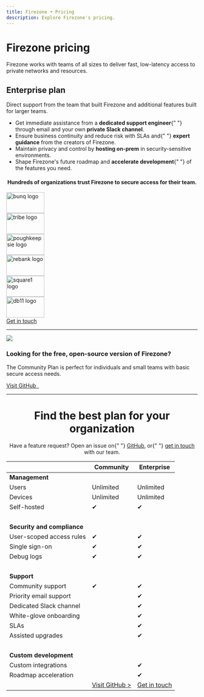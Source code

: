 ```yaml
---
title: Firezone • Pricing
description: Explore Firezone's pricing.
---
```


<div className="hero shadow--lw">
  <div className="container">
    <h1 className="hero__title">Firezone pricing</h1>
    <p>
      Firezone works with teams of all sizes to deliver fast, low-latency access
      to private networks and resources.
    </p>
  </div>
</div>

<h2 className="margin-vert--lg">Enterprise plan</h2>

<p>
  Direct support from the team that built Firezone and additional features built
  for larger teams.
</p>

<ul>
  <li>
    Get immediate assistance from a <strong>dedicated support engineer</strong>{" "}
    through email and your own <strong>private Slack channel</strong>.
  </li>
  <li>
    Ensure business continuity and reduce risk with SLAs and{" "}
    <strong>expert guidance</strong> from the creators of Firezone.
  </li>
  <li>
    Maintain privacy and control by <strong>hosting on-prem</strong> in
    security-sensitive environments.
  </li>
  <li>
    Shape Firezone's future roadmap and <strong>accelerate development</strong>{" "}
    of the features you need.
  </li>
</ul>

<div className="container">
  <div className="row margin-vert--lg">
    <div className="col col--12">
      <center>
        <h4>
          Hundreds of organizations trust Firezone to secure access for their
          team.
        </h4>
      </center>
    </div>
  </div>
  <div className="row margin-vert--lg">
    <div className="col col--2">
      <img
        alt="bunq logo"
        src="https://user-images.githubusercontent.com/167144/218763171-3b768826-eddf-499c-9b84-5ad365e8da6e.png"
        width="100px"
        height="55px"
      />
    </div>
    <div className="col col--2">
      <img
        alt="tribe logo"
        src="https://user-images.githubusercontent.com/167144/218763181-61c8b4a7-4367-41a6-a790-0fa2b2a34461.png"
        width="100px"
        height="55px"
      />
    </div>
    <div className="col col--2">
      <img
        alt="poughkeepsie logo"
        src="https://user-images.githubusercontent.com/167144/218763199-69def673-f37d-4e6b-aee9-13eac24ad93b.png"
        width="100px"
        height="55px"
      />
    </div>
    <div className="col col--2">
      <img
        alt="rebank logo"
        src="https://user-images.githubusercontent.com/167144/218763213-265a562c-1ed0-4206-8a9f-6726aaaaeed4.png"
        width="100px"
        height="55px"
      />
    </div>
    <div className="col col--2">
      <img
        alt="square1 logo"
        src="https://user-images.githubusercontent.com/167144/218763233-ac4fd4f2-c58b-4136-a3b1-ceeb09a4f954.png"
        width="100px"
        height="55px"
      />
    </div>
    <div className="col col--2">
      <img
        alt="db11 logo"
        src="https://user-images.githubusercontent.com/167144/218763247-e75a2410-baa0-45f8-bd5f-aa33d5fd0898.png"
        width="100px"
        height="55px"
      />
    </div>
  </div>
  <div className="row">
    <div className="col col--2 col--offset-10">
      <a className="button button--primary" href="/sales">
        Get in touch
      </a>
    </div>
  </div>
</div>

<hr className="margin-bottom--xl" />

<div className="container">
  <div className="row">
    <div className="col col--1">
      <img src="/img/github_light.svg" />
    </div>
    <div className="col col--11">
      <h3>Looking for the free, open-source version of Firezone?</h3>
      <p>
        The Community Plan is perfect for individuals and small teams with basic
        secure access needs.
      </p>
    </div>
  </div>
  <div className="row">
    <div className="col col--2 col--offset-10">
      <a href="https://github.com/firezone/firezone">Visit GitHub &nbsp;</a>
    </div>
  </div>
</div>

<hr className="margin-bottom--xl" />

<center>
  <h1>Find the best plan for your organization</h1>
  <p>
    Have a feature request? Open an issue on{" "}
    <a href="https://github.com/firezone/firezone/issues">GitHub</a>, or{" "}
    <a href="/sales">get in touch</a> with our team.
  </p>
</center>

|                                          | Community                                                            | Enterprise                                                           |
| ---------------------------------------- | -------------------------------------------------------------------- | -------------------------------------------------------------------- |
| <strong>Management</strong>              |                                                                      |                                                                      |
| Users                                    | Unlimited                                                            | Unlimited                                                            |
| Devices                                  | Unlimited                                                            | Unlimited                                                            |
| Self-hosted                              | <span className="badge badge--success">&#10004;</span>               | <span className="badge badge--success">&#10004;</span>               |
| &nbsp;                                   |                                                                      |                                                                      |
| <strong>Security and compliance</strong> |                                                                      |                                                                      |
| User-scoped access rules                 | <span className="badge badge--success">&#10004;</span>               | <span className="badge badge--success">&#10004;</span>               |
| Single sign-on                           | <span className="badge badge--success">&#10004;</span>               | <span className="badge badge--success">&#10004;</span>               |
| Debug logs                               | <span className="badge badge--success">&#10004;</span>               | <span className="badge badge--success">&#10004;</span>               |
| &nbsp;                                   |                                                                      |                                                                      |
| <strong>Support</strong>                 |                                                                      |                                                                      |
| Community support                        | <span className="badge badge--success">&#10004;</span>               | <span className="badge badge--success">&#10004;</span>               |
| Priority email support                   |                                                                      | <span className="badge badge--success">&#10004;</span>               |
| Dedicated Slack channel                  |                                                                      | <span className="badge badge--success">&#10004;</span>               |
| White-glove onboarding                   |                                                                      | <span className="badge badge--success">&#10004;</span>               |
| SLAs                                     |                                                                      | <span className="badge badge--success">&#10004;</span>               |
| Assisted upgrades                        |                                                                      | <span className="badge badge--success">&#10004;</span>               |
| &nbsp;                                   |                                                                      |                                                                      |
| <strong>Custom development</strong>      |                                                                      |                                                                      |
| Custom integrations                      |                                                                      | <span className="badge badge--success">&#10004;</span>               |
| Roadmap acceleration                     |                                                                      | <span className="badge badge--success">&#10004;</span>               |
|                                          | <a href="https://github.com/firezone/firezone">Visit GitHub &gt;</a> | <a className="button button--primary" href="/sales">Get in touch</a> |
